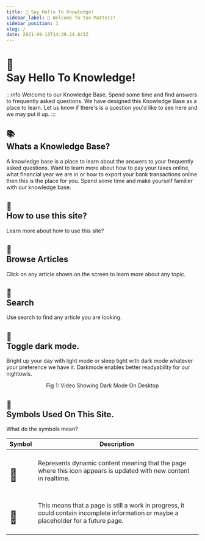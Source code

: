 ```yaml
---
title: 👋 Say Hello To Knowledge! 
sidebar_label: 👋 Welcome To Tax Matterz! 
sidebar_position: 1
slug: /
date: 2021-09-15T14:39:24.843Z
---
```

# <div class="emoji">👋</div> Say Hello To Knowledge! 



:::info Welcome to our Knowledge Base.
Spend some time and find answers to frequently asked questions. We have designed this Knowledge Base as a place to learn. Let us know if there's is a question you'd like to see here and we may put it up.
:::

## <div class="emoji">📚</div> Whats a Knowledge Base?<!-- prettier-ignore -->
A knowledge base is a place to learn about the answers to your frequently asked questions. Want to learn more about how to pay your taxes online, what financial year we are in or how to export your bank transactions online then this is the place for you. Spend some time and make yourself familier with our knowledge base. 

## <div class="emoji">📃</div> How to use this site? 

Learn more about how to use this site?

## <div class="emoji">📖</div> Browse Articles

Click on any article shown on the screen to learn more about any topic.

## <div class="emoji">🔎</div> Search

Use search to find any article you are looking. 


## <div class="emoji">🌙</div> Toggle dark mode.

Bright up your day with light mode or sleep tight with dark mode whatever your preference we have it. Darkmode enables better readyability for our nightowls. 

<ReactPlayer playing="true" controls={false} playsinline={true} autoplay muted={true} loop={true} url="/img/video/darkmode.mp4" width="100%" height="100%" /> 
<p align="center">
Fig 1: Video Showing Dark Mode On Desktop
</p>

## <div class="emoji">📃</div> Symbols Used On This Site. 

What do the symbols mean?

| Symbol | Description |
| ------ | ----------- |
| <h1><div class="emoji">🔮</div></h1> | Represents dynamic content meaning that the page where this icon appears is updated with new content in realtime. |
| <h1><div class="emoji">🚧</div></h1> | This means that a page is still a work in progress, it could contain incomplete information or maybe a placeholder for a future page. |